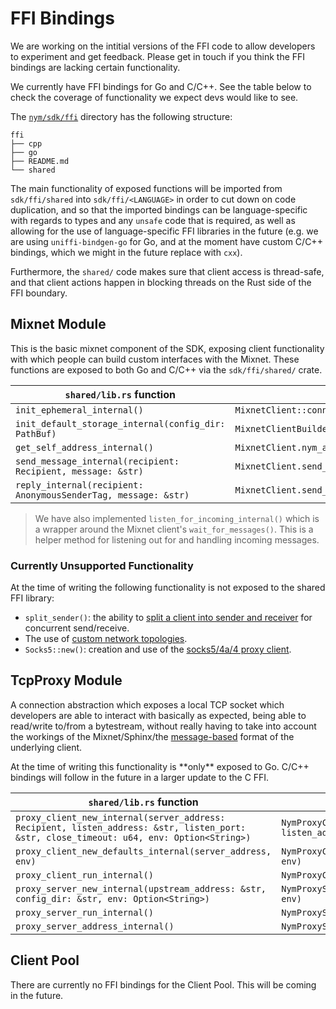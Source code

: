 
# FFI Bindings

<Callout type="info" emoji="ℹ️">
  We are working on the intitial versions of the FFI code to allow developers to experiment and get feedback. Please get in touch if you think the FFI bindings are lacking certain functionality.
</Callout>

We currently have FFI bindings for Go and C/C++. See the table below to check the coverage of functionality we expect devs would like to see.

The [`nym/sdk/ffi`](https://github.com/nymtech/nym/tree/master/sdk/ffi) directory has the following structure:

```
ffi
├── cpp
├── go
├── README.md
└── shared
```

The main functionality of exposed functions will be imported from `sdk/ffi/shared` into `sdk/ffi/<LANGUAGE>` in order to cut down on code duplication, and so that the imported bindings can be language-specific with regards to types and any `unsafe` code that is required, as well as allowing for the use of language-specific FFI libraries in the future (e.g. we are using `uniffi-bindgen-go` for Go, and at the moment have custom C/C++ bindings, which we might in the future replace with `cxx`).

Furthermore, the `shared/` code makes sure that client access is thread-safe, and that client actions happen in blocking threads on the Rust side of the FFI boundary.

## Mixnet Module
This is the basic mixnet component of the SDK, exposing client functionality with which people can build custom interfaces with the Mixnet. These functions are exposed to both Go and C/C++ via the `sdk/ffi/shared/` crate.

| `shared/lib.rs` function                                      | Rust Function                                                           |
| ------------------------------------------------------------- | ----------------------------------------------------------------------- |
| `init_ephemeral_internal()`                                   | `MixnetClient::connect_new()`                                           |
| `init_default_storage_internal(config_dir: PathBuf)`          | `MixnetClientBuilder::new_with_default_storage(config_dir)`             |
| `get_self_address_internal()`                                 | `MixnetClient.nym_address()`                                            |
| `send_message_internal(recipient: Recipient, message: &str)`  | `MixnetClient.send_plain_message(recipient, message)`                   |
| `reply_internal(recipient: AnonymousSenderTag, message: &str)`| `MixnetClient.send_reply(recipient, message)`                           |


> We have also implemented `listen_for_incoming_internal()` which is a wrapper around the Mixnet client's `wait_for_messages()`. This is a helper method for listening out for and handling incoming messages.

### Currently Unsupported Functionality
At the time of writing the following functionality is not exposed to the shared FFI library:
- `split_sender()`: the ability to [split a client into sender and receiver](./mixnet/examples/split-send) for concurrent send/receive.
- The use of [custom network topologies](./mixnet/examples/custom-topology).
- `Socks5::new()`: creation and use of the [socks5/4a/4 proxy client](./mixnet/examples/socks).

## TcpProxy Module
A connection abstraction which exposes a local TCP socket which developers are able to interact with basically as expected, being able to read/write to/from a bytestream, without really having to take into account the workings of the Mixnet/Sphinx/the [message-based](../concepts/messages) format of the underlying client.

<Callout type="info" emoji="ℹ️">
  At the time of writing this functionality is **only** exposed to Go. C/C++ bindings will follow in the future in a larger update to the C FFI.
</Callout>


| `shared/lib.rs` function                                                                                                                | Rust Function                                                                         |
| --------------------------------------------------------------------------------------------------------------------------------------- | ------------------------------------------------------------------------------------- |
| `proxy_client_new_internal(server_address: Recipient, listen_address: &str, listen_port: &str, close_timeout: u64, env: Option<String>)`| `NymProxyClient::new(server_address, listen_address, listen_port, close_timeout, env)`|
| `proxy_client_new_defaults_internal(server_address, env)`                                                                               | `NymProxyClient::new_with_defaults(server_address, env)`                              |
| `proxy_client_run_internal()`                                                                                                           | `NymProxyClient.run()`                                                                |
| `proxy_server_new_internal(upstream_address: &str, config_dir: &str, env: Option<String>)`                                              | `NymProxyServer::new(upstream_address, config_dir, env)`                              |
| `proxy_server_run_internal()`                                                                                                           | `NymProxyServer.run_with_shutdown()`                                                  |
| `proxy_server_address_internal()`                                                                                                       | `NymProxyServer.nym_address()`                                                        |

## Client Pool
There are currently no FFI bindings for the Client Pool. This will be coming in the future.
